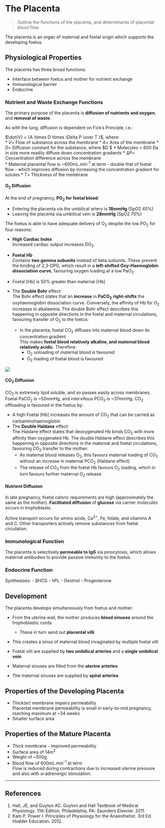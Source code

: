 # The Placenta

> Outline the functions of the placenta, and determinants of placental blood flow.

The placenta is an organ of maternal and foetal origin which supports the developing foetus.

## Physiological Properties

The placenta has three broad functions:

* Interface between foetus and mother for nutrient exchange
* Immunological barrier
* Endocrine

### Nutrient and Waste Exchange Functions

The primary purpose of the placenta is **diffusion of nutrients and oxygen**, and **removal of waste**.

As with the lung, diffusion is dependent on Fick's Principle, i.e.:

$\dot{V} = {A \times D \times \Delta P \over T }$, where:\
* $\dot{V}$= Flow of substance across the membrane
* $A$= Area of the membrane
* $D$= Diffusion constant for the substance, where $D \propto {Lipid \ Solubility \over \sqrt{Molecular \ Weight}} $
  * Molecules < 600 Da in size more readily diffuse down concentration gradients
* $\Delta P$= Concentration difference across the membrane\
    * Maternal placental flow is ~600mL.min^-1^ at term - double that of foetal flow - which improves diffusion by increasing the concentration gradient for solutes
* $T$= Thickness of the membrane


#### O~2~ Diffusion{#bohr}

At the end of pregnancy, **PO~2~ for foetal blood**:

* Entering the placenta via the umbilical artery is **18mmHg** (SpO2 45%)\
* Leaving the placenta via umbilical vein is **28mmHg** (SpO2 70%)

The foetus is able to have adequate delivery of O~2~ despite the low PO~2~ for four reasons:

* **High Cardiac Index**\
Increased cardiac output increases DO~2~.

* **Foetal Hb**\
Contains **two gamma subunits** instead of beta subunits. These prevent the binding of 2,3-DPG, which result in a **left-shifted Oxy-Haemoglobin dissociation curve**, favouring oxygen loading at a low PaO~2~.

* Foetal [Hb] is 50% greater than maternal [Hb]
 

* The **Double Bohr** effect:\
The Bohr effect states that an **increase** in **PaCO~2~** **right-shifts** the oxyhaemoglobin dissociation curve. Conversely, the affinity of Hb for O~2~ increases in alkalaemia. The double Bohr effect describes this happening in opposite directions in the foetal and maternal circulations, favouring transfer of O~2~ to the foetus:
    * In the placenta, foetal CO~2~ diffuses into maternal blood down its concentration gradient\
    This makes **foetal blood relatively alkaline, and maternal blood relatively acidic**. Therefore:
      * O~2~ unloading of maternal blood is favoured
      * O~2~ loading of foetal blood is favoured

<img src="resources/Oxyhb-curve-double-bohr.svg">


#### CO~2~ Diffusion

CO~2~ is extremely lipid soluble, and so passes easily across membranes. Foetal PaCO~2~ is ~50mmHg, and intervillous PCO~2~ is ~37mmHg. CO~2~ offloading is favoured in the foetus by:

* A high Foetal [Hb] increases the amount of CO~2~ that can be carried as carbaminohaemoglobin
* The **Double Haldane** effect:\
The Haldane effect states that deoxygenated Hb binds CO~2~ with more affinity than oxygenated Hb. The double Haldane effect describes this happening in opposite directions in the maternal and foetal circulations, favouring CO~2~ transfer to the mother:
    * As maternal blood releases O~2~, this favours maternal loading of CO~2~ without an increase in maternal PCO~2~ (Haldane effect)
    * The release of CO~2~ from the foetal Hb favours O~2~ loading, which in turn favours further maternal O~2~ release.

#### Nutrient Diffusion

In late pregnancy, foetal caloric requirements are high (approximately the same as the mother). **Facilitated diffusion** of **glucose** via carrier molecules occurs in trophoblasts.

Active transport occurs for amino acids, Ca^2+^, Fe, folate, and vitamins A and C. Other transporters actively remove substances from foetal circulation.

### Immunological Function

The placenta is selectively **permeable to IgG** via pinocytosis, which allows maternal antibodies to provide passive immunity to the foetus.


### Endocrine Function

Synthesises:
- βHCG
- hPL
- Oestriol
- Progesterone

## Development

The placenta develops simultaneously from foetus and mother:

* From the uterine wall, the mother produces **blood sinuses** around the trophoblastic cords
  * These  in turn send out **placental villi**
* This creates a sinus of maternal blood invaginated by multiple foetal villi

* Foetal villi are supplied by **two umbilical arteries** and a **single umbilical vein**
* Maternal sinuses are filled from the **uterine arteries**
* The maternal sinuses are supplied by **spiral arteries**

## Properties of the Developing Placenta

* Thick(er) membrane impairs permeability\
  Placental membrane permeability is small in early-to-mid pregnancy, reaching maximum at ~34 weeks
* Smaller surface area

## Properties of the Mature Placenta

* Thick membrane - improved permeability
* Surface area of 14m^2^
* Weight of ~500g
* Blood flow of 600mL.min^-1^ at term\
  Flow is reduced during contractions due to increased uterine pressure and also with α-adrenergic stimulation.



---
## References

1. Hall, JE, and Guyton AC. Guyton and Hall Textbook of Medical Physiology. 11th Edition. Philadelphia, PA: Saunders Elsevier. 2011. 
2. Kam P, Power I. Principles of Physiology for the Anaesthetist. 3rd Ed. Hodder Education. 2012.